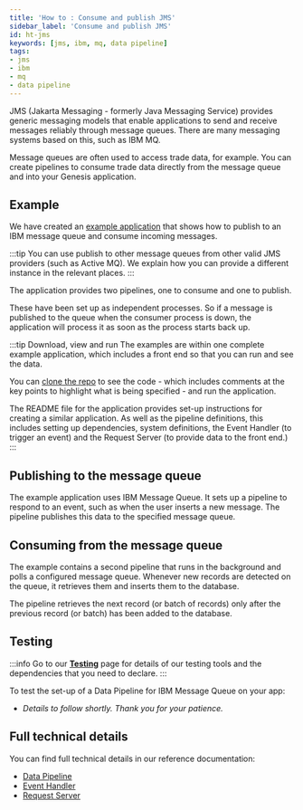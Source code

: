 ```yaml
---
title: 'How to : Consume and publish JMS'
sidebar_label: 'Consume and publish JMS'
id: ht-jms
keywords: [jms, ibm, mq, data pipeline]
tags:
- jms
- ibm
- mq
- data pipeline
---
```


JMS (Jakarta Messaging - formerly Java Messaging Service) provides generic messaging models that enable applications to send and receive messages reliably through message queues. There are many messaging systems based on this, such as IBM MQ.

Message queues are often used to access trade data, for example. You can create pipelines to consume trade data directly from the message queue and into your Genesis application.

## Example

We have created an [example application](https://github.com/genesiscommunitysuccess/howto-jms-pipelines/tree/main) that shows how to publish to an IBM message queue and consume incoming messages. 

:::tip
You can use publish to other message queues from other valid JMS providers (such as Active MQ). We explain how you can provide a different instance in the relevant places.
:::

The application provides two pipelines, one to consume and one to publish.

These have been set up as independent processes. So if a message is published to the queue when the consumer process is down, the application will process it as soon as the process starts back up.

:::tip Download, view and run
The examples are within one complete example application, which includes a front end so that you can run and see the data.

You can [clone the repo](https://github.com/genesiscommunitysuccess/howto-jms-pipelines/tree/main) to see the code - which includes comments at the key points to highlight what is being specified - and run the application.

The README file for the application provides set-up instructions for creating a similar application. As well as the pipeline definitions, this includes setting up dependencies, system definitions, the Event Handler (to trigger an event) and the Request Server (to provide data to the front end.)
:::

## Publishing to the message queue
The example application uses IBM Message Queue. It sets up a pipeline to respond to an event, such as when the user inserts a new message. The pipeline publishes this data to the specified message queue.

## Consuming from the message queue
The example contains a second pipeline that runs in the background and polls a configured message queue. Whenever new records are detected on the queue, it retrieves them and inserts them to the database.

The pipeline retrieves the next record (or batch of records) only after the previous record (or batch) has been added to the database.

## Testing

:::info
Go to our [**Testing**](/how-to/ht-prepare-test/) page for details of our testing tools and the dependencies that you need to declare.
:::

To test the set-up of a Data Pipeline for IBM Message Queue on your app:

- *Details to follow shortly. Thank you for your patience.*

## Full technical details
You can find full technical details in our reference documentation:

- [Data Pipeline](/server/data-pipelines/introduction)
- [Event Handler](/server/event-handler/introduction/)
- [Request Server](/server/request-server/introduction/)